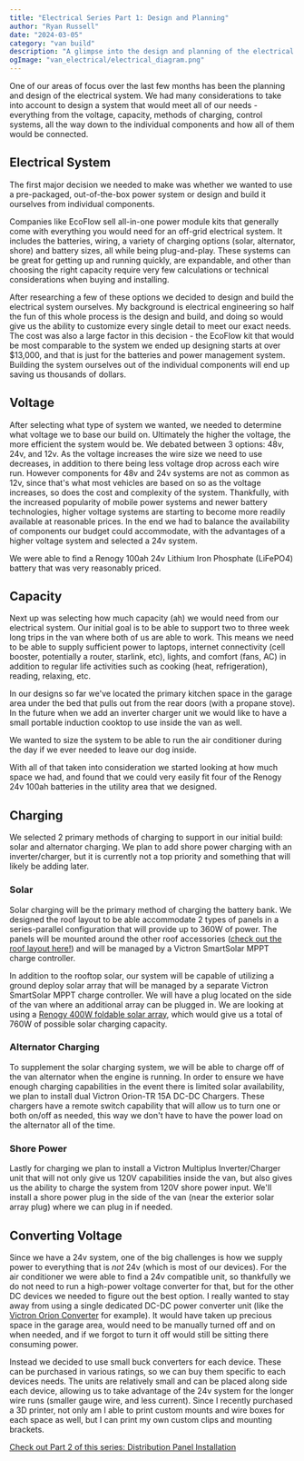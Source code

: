 ```yaml
---
title: "Electrical Series Part 1: Design and Planning"
author: "Ryan Russell"
date: "2024-03-05"
category: "van build"
description: "A glimpse into the design and planning of the electrical system"
ogImage: "van_electrical/electrical_diagram.png"
---
```


One of our areas of focus over the last few months has been the planning and design of the electrical system. We
had many considerations to take into account to design a system that would meet all of our needs - everything 
from the voltage, capacity, methods of charging, control systems, all the way down to
the individual components and how all of them would be connected. 

<NewsletterSeries />

## Electrical System

The first major decision we needed to make was whether we wanted to use a pre-packaged, out-of-the-box power system or design and build
it ourselves from individual components. 

Companies like EcoFlow sell all-in-one power module kits that generally come with everything you would need for an off-grid electrical system.
It includes the batteries, wiring, a variety of charging options (solar, alternator, shore) and battery sizes, all while being plug-and-play. These systems can be great
for getting up and running quickly, are expandable, and other than choosing the right capacity require very few calculations or technical considerations when buying and installing.

After researching a few of these options we decided to design and build the electrical system ourselves. My background is electrical engineering so half the
fun of this whole process is the design and build, and doing so would give us the ability to customize every single detail to meet our exact needs. The cost was also a large factor
in this decision - the EcoFlow kit that would be most comparable to the system we ended up designing starts at over $13,000, and that is just for the batteries and power
management system. Building the system ourselves out of the individual components will end up saving us thousands of dollars.

## Voltage

After selecting what type of system we wanted, we needed to determine what voltage we to base our build on. Ultimately the higher the voltage, the more
efficient the system would be. We debated between 3 options: 48v, 24v, and 12v. As the voltage increases the
wire size we need to use decreases, in addition to there being less voltage drop across each wire run. However components for 48v and 24v
systems are not as common as 12v, since that's what most vehicles are based on so as the voltage increases, 
so does the cost and complexity of the system. Thankfully, with the increased popularity of mobile power
systems and newer battery technologies, higher voltage systems are starting to become more readily available at reasonable prices. In the end we had
to balance the availability of components our budget could accommodate, with the advantages of a higher voltage system and selected a
24v system.

We were able to find a Renogy 100ah 24v Lithium Iron Phosphate (LiFePO4) battery that was very reasonably priced.

## Capacity

Next up was selecting how much capacity (ah) we would need from our electrical system. Our initial goal is to be able to support two to three week long trips
in the van where both of us are able to work. This means we need to be able to supply sufficient power to laptops, internet connectivity (cell booster, potentially 
a router, starlink, etc), lights, and comfort (fans, AC) in addition to regular life activities such as cooking (heat, refrigeration), reading, relaxing, etc. 

In our designs so far we've located the primary kitchen space in the garage area under the bed that pulls out from the rear doors (with a propane stove). In the 
future when we add an inverter charger unit we would like to have a small portable induction cooktop to use inside the van as well. 

We wanted to size the system to be able to run the air conditioner during the day if we ever needed to leave our dog inside. 

With all of that taken into consideration we started looking at how much space we had, and found that we could very easily fit four of the Renogy 24v 100ah batteries
in the utility area that we designed. 

## Charging

We selected 2 primary methods of charging to support in our initial build: solar and alternator charging. We plan to add shore power charging with an inverter/charger, 
but it is currently not a top priority and something that will likely be adding later.

### Solar

Solar charging will be the primary method of charging the battery bank. We designed the roof layout to be able accommodate 2 types of panels in a series-parallel
configuration that will provide up to 360W of power. The panels will be mounted around the other roof accessories ([check out the roof layout here!](/blog/van/roof-layout-p1))
and will be managed by a Victron SmartSolar MPPT charge controller.

In addition to the rooftop solar, our system will be capable of utilizing a ground deploy solar array that will be managed by a separate Victron SmartSolar MPPT charge
controller. We will have a plug located on the side of the van where an additional array can be plugged in. We are looking at using a 
[Renogy 400W foldable solar array](https://www.renogy.com/renogy-400w-portable-solar-panel-foldable-monocrystalline-solar-blanket/), which would
give us a total of 760W of possible solar charging capacity.

### Alternator Charging

To supplement the solar charging system, we will be able to charge off of the van alternator when the engine is running. In order to ensure we have enough charging capabilities
in the event there is limited solar availability, we plan to install dual Victron Orion-TR 15A DC-DC Chargers. These chargers have a remote switch capability that will 
allow us to turn one or both on/off as needed, this way we don't have to have the power load on the alternator all of the time.

### Shore Power

Lastly for charging we plan to install a Victron Multiplus Inverter/Charger unit that will not only give us 120V capabilities inside the van, but also gives us the ability 
to charge the system from 120V shore power input. We'll install a shore power plug in the side of the van (near the exterior solar array plug) where we can plug in if needed.

## Converting Voltage

Since we have a 24v system, one of the big challenges is how we supply power to everything that is _not_ 24v (which is most of our devices). For the 
air conditioner we were able to find a 24v compatible unit, so thankfully we do not need to run a high-power voltage converter for that, but for the 
other DC devices we needed to figure out the best option. I really wanted 
to stay away from using a single dedicated DC-DC power converter unit (like the [Victron Orion Converter](https://www.victronenergy.com/dc-dc-converters/orion-dc-dc-converters-12v-24v-48v-110v) for example). It would have taken up precious space in the garage area, would need to be manually 
turned off and on when needed, and if we forgot to turn it off would still be sitting there consuming power.

Instead we decided to use small buck converters for each device. These can be purchased in various ratings, so we can buy them specific to each devices needs. The units 
are relatively small and can be placed along side each device, allowing us to take advantage of the 24v system for the longer wire runs (smaller gauge wire, and 
less current). Since I recently purchased a 3D printer, not only am I able to print custom mounts and wire boxes for each space as well,
but I can print my own custom clips and mounting brackets.

[Check out Part 2 of this series: Distribution Panel Installation](/blog/van/van-electrical-p2)
